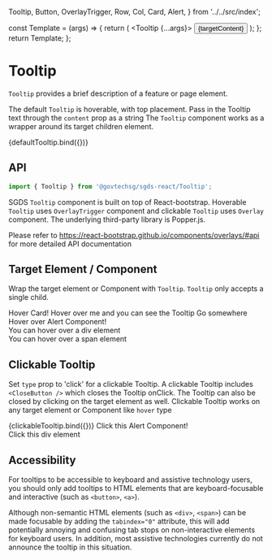   Tooltip,
  Button,
  OverlayTrigger,
  Row,
  Col,
  Card,
  Alert,
} from '../../src/index';

<Meta
  title="Components/Tooltip"
  component={Tooltip}
/>

  const Template = (args) => {
    return (
      <Tooltip {...args}>
        <Button>{targetContent}</Button>
      </Tooltip>
    );
  };
  return Template;
};


# Tooltip

`Tooltip` provides a brief description of a feature or page element.

The default `Tooltip` is hoverable, with top placement. Pass in the Tooltip text through the `content` prop as a string
The `Tooltip` component works as a wrapper around its target children element.

<Canvas>
  <Story name="Default" args={{ content: 'This is a sample Tooltip' }}>
    {defaultTooltip.bind({})}
  </Story>
</Canvas>

## API

```jsx
import { Tooltip } from '@govtechsg/sgds-react/Tooltip'; 
```

<ArgsTable story="Default" />

SGDS `Tooltip` component is built on top of React-bootstrap. Hoverable `Tooltip` uses `OverlayTrigger` component and clickable `Tooltip` uses `Overlay` component.
The underlying third-party library is Popper.js.

Please refer to https://react-bootstrap.github.io/components/overlays/#api for more detailed API documentation

## Target Element / Component

Wrap the target element or Component with `Tooltip`. `Tooltip` only accepts a single child.

<Canvas>
  <Story name="Target Components">
    <div className="d-flex flex-column">
      <Tooltip content="This is a sample Tooltip">
        <Card>
          <Card.Body>
            <Card.Title>Hover Card! </Card.Title>
            <Card.Text>Hover over me and you can see the Tooltip</Card.Text>
            <Card.Link href="#">Go somewhere</Card.Link>
          </Card.Body>
        </Card>
      </Tooltip>
      <br />
      <Tooltip content="This is a sample Tooltip">
        <Alert variant="success">Hover over Alert Component!</Alert>
      </Tooltip>
    </div>
  </Story>
  <Story name="Target HTMLElements">
    <div className="d-flex flex-column">
      <Tooltip content="This is a sample Tooltip">
        <div>You can hover over a div element</div>
      </Tooltip>
      <Tooltip content="This is a sample Tooltip">
        <span>You can hover over a span element</span>
      </Tooltip>
    </div>
  </Story>
</Canvas>

## Clickable Tooltip

Set `type` prop to 'click' for a clickable Tooltip. A clickable Tooltip includes `<CloseButton />` which closes the Tooltip onClick.
The Tooltip can also be closed by clicking on the target element as well. Clickable Tooltip works on any target element or Component like `hover` type

<Canvas>
  <Story
    name="Clickable"
    args={{ content: 'This is a sample Tooltip', type: 'click' }}
  >
    {clickableTooltip.bind({})}
  </Story>
  <Story name="Clickable Components">
    <Tooltip content="This is a sample Tooltip" type="click">
      <Alert variant="success">Click this Alert Component!</Alert>
    </Tooltip>
  </Story>
  <Story name="Clickable Elements">
    <Tooltip content="This is a sample Tooltip" type="click">
      <div>Click this div element</div>
    </Tooltip>
  </Story>
</Canvas>


## Accessibility

For tooltips to be accessible to keyboard and assistive technology users, you should only add tooltips to HTML elements that are keyboard-focusable and interactive (such as `<button>`, `<a>`). 

Although non-semantic HTML elements (such as `<div>`, `<span>`) can be made focusable by adding the `tabindex="0"` attribute, this will add potentially annoying and confusing tab stops on non-interactive elements for keyboard users. In addition, most assistive technologies currently do not announce the tooltip in this situation.

